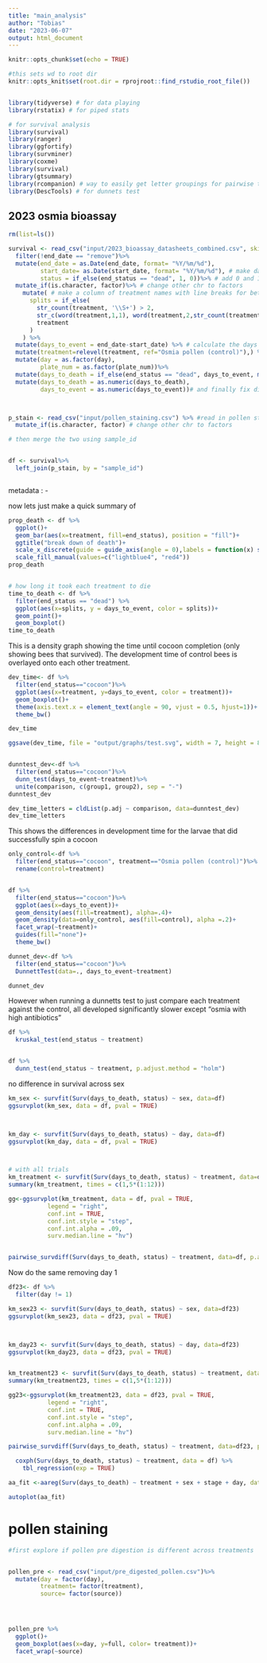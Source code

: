 ```yaml
---
title: "main_analysis"
author: "Tobias"
date: "2023-06-07"
output: html_document
---
```


```r
knitr::opts_chunk$set(echo = TRUE)

#this sets wd to root dir
knitr::opts_knit$set(root.dir = rprojroot::find_rstudio_root_file())


library(tidyverse) # for data playing
library(rstatix) # for piped stats

# for survival analysis
library(survival)
library(ranger)
library(ggfortify)
library(survminer)
library(coxme)
library(survival)
library(gtsummary)
library(rcompanion) # way to easily get letter groupings for pairwise tests
library(DescTools) # for dunnets test

```

## 2023 osmia bioassay 


```r

rm(list=ls())

survival <- read_csv("input/2023_bioassay_datasheets_combined.csv", skip_empty_rows = TRUE)%>%
  filter(!end_date == "remove")%>%
  mutate(end_date = as.Date(end_date, format= "%Y/%m/%d"),
         start_date= as.Date(start_date, format= "%Y/%m/%d"), # make date a date
         status = if_else(end_status == "dead", 1, 0))%>% # add 0 and 1 status for survival analysis
  mutate_if(is.character, factor)%>% # change other chr to factors
    mutate( # make a column of treatment names with line breaks for better graph labels
      splits = if_else( 
        str_count(treatment, '\\S+') > 2,
        str_c(word(treatment,1,1), word(treatment,2,str_count(treatment,'\\S+')), sep = '\n'),
        treatment
      )
    ) %>%
  mutate(days_to_event = end_date-start_date) %>% # calculate the days in assay until cocoon or death
  mutate(treatment=relevel(treatment, ref="Osmia pollen (control)"),) %>% # make osmia control first level 
  mutate(day = as.factor(day),
         plate_num = as.factor(plate_num))%>%
  mutate(days_to_death = if_else(end_status == "dead", days_to_event, max(days_to_event))) %>% # i need to make a column where survivors live until the last check point, not just to cocoon
  mutate(days_to_death = as.numeric(days_to_death),
         days_to_event = as.numeric(days_to_event))# and finally fix difftime to num



p_stain <- read_csv("input/pollen_staining.csv") %>% #read in pollen staining data
  mutate_if(is.character, factor) # change other chr to factors

# then merge the two using sample_id


df <- survival%>%
  left_join(p_stain, by = "sample_id")



```
metadata :
  - 



now lets just make a quick summary of 
``` r

prop_death <- df %>%
  ggplot()+
  geom_bar(aes(x=treatment, fill=end_status), position = "fill")+
  ggtitle("break down of death")+
  scale_x_discrete(guide = guide_axis(angle = 0),labels = function(x) str_wrap(x, width = 7))+
  scale_fill_manual(values=c("lightblue4", "red4"))
prop_death


# how long it took each treatment to die
time_to_death <- df %>%
  filter(end_status == "dead") %>%
  ggplot(aes(x=splits, y = days_to_event, color = splits))+
  geom_point()+
  geom_boxplot()
time_to_death

```

This is a density graph showing the time until cocoon completion (only showing bees that survived). The development time of control bees is overlayed onto each other treatment.


```r


dev_time<- df %>%
  filter(end_status=="cocoon")%>%
  ggplot(aes(x=treatment, y=days_to_event, color = treatment))+
  geom_boxplot()+ 
  theme(axis.text.x = element_text(angle = 90, vjust = 0.5, hjust=1))+
  theme_bw()

dev_time

ggsave(dev_time, file = "output/graphs/test.svg", width = 7, height = 8)


dunntest_dev<-df %>%
  filter(end_status=="cocoon")%>%
  dunn_test(days_to_event~treatment)%>%
  unite(comparison, c(group1, group2), sep = "-")
dunntest_dev

dev_time_letters = cldList(p.adj ~ comparison, data=dunntest_dev)
dev_time_letters

```
This shows the differences in development time for the larvae that did successfully spin a cocoon


```r

only_control<-df %>%
  filter(end_status=="cocoon", treatment=="Osmia pollen (control)")%>%
  rename(control=treatment)


df %>%
  filter(end_status=="cocoon")%>%
  ggplot(aes(x=days_to_event))+
  geom_density(aes(fill=treatment), alpha=.4)+
  geom_density(data=only_control, aes(fill=control), alpha =.2)+
  facet_wrap(~treatment)+
  guides(fill="none")+
  theme_bw()

dunnet_dev<-df %>%
  filter(end_status=="cocoon")%>%
  DunnettTest(data=., days_to_event~treatment)

dunnet_dev


```
However when running a dunnetts test to just compare each treatment against the control, all developed significantly slower except "osmia with high antibiotics"


``` r

df %>%
  kruskal_test(end_status ~ treatment)


df %>%
  dunn_test(end_status ~ treatment, p.adjust.method = "holm")

```



no difference in survival across sex
```r
km_sex <- survfit(Surv(days_to_death, status) ~ sex, data=df)
ggsurvplot(km_sex, data = df, pval = TRUE)



km_day <- survfit(Surv(days_to_death, status) ~ day, data=df)
ggsurvplot(km_day, data = df, pval = TRUE)



# with all trials
km_treatment <- survfit(Surv(days_to_death, status) ~ treatment, data=df)
summary(km_treatment, times = c(1,5*(1:12)))

gg<-ggsurvplot(km_treatment, data = df, pval = TRUE,
           legend = "right",
           conf.int = TRUE,
           conf.int.style = "step",
           conf.int.alpha = .09,
           surv.median.line = "hv")


pairwise_survdiff(Surv(days_to_death, status) ~ treatment, data=df, p.adjust.method = "BH", rho = 0)


```


Now do the same removing day 1

```r
df23<- df %>%
  filter(day != 1)

km_sex23 <- survfit(Surv(days_to_death, status) ~ sex, data=df23)
ggsurvplot(km_sex23, data = df23, pval = TRUE)



km_day23 <- survfit(Surv(days_to_death, status) ~ day, data=df23)
ggsurvplot(km_day23, data = df23, pval = TRUE)


km_treatment23 <- survfit(Surv(days_to_death, status) ~ treatment, data=df23)
summary(km_treatment23, times = c(1,5*(1:12)))

gg23<-ggsurvplot(km_treatment23, data = df23, pval = TRUE,
           legend = "right",
           conf.int = TRUE,
           conf.int.style = "step",
           conf.int.alpha = .09,
           surv.median.line = "hv")

pairwise_survdiff(Surv(days_to_death, status) ~ treatment, data=df23, p.adjust.method = "BH", rho = 0)


```

```r


  coxph(Surv(days_to_death, status) ~ treatment, data = df) %>% 
    tbl_regression(exp = TRUE) 

```


```r
aa_fit <-aareg(Surv(days_to_death) ~ treatment + sex + stage + day, data = df)

autoplot(aa_fit)
```




# pollen staining
```r

#first explore if pollen pre digestion is different across treatments


pollen_pre <- read_csv("input/pre_digested_pollen.csv")%>%
  mutate(day = factor(day),
         treatment= factor(treatment),
         source= factor(source))




pollen_pre %>%
  ggplot()+
  geom_boxplot(aes(x=day, y=full, color= treatment))+
  facet_wrap(~source)







```




